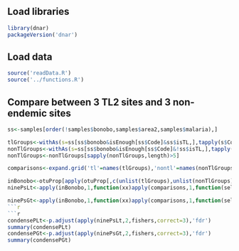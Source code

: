 ## Load libraries
```r
library(dnar)
packageVersion('dnar')
```

## Load data
```r
source('readData.R')
source('../functions.R')
```

## Compare between 3 TL2 sites and 3 non-endemic sites
```r
ss<-samples[order(!samples$bonobo,samples$area2,samples$malaria),]

tlGroups<-withAs(s=ss[ss$bonobo&isEnough[ss$Code]&ss$isTL,],tapply(s$Code,s$area2,c))
nonTlGroups<-withAs(s=ss[ss$bonobo&isEnough[ss$Code]&!ss$isTL,],tapply(s$Code,s$area2,c))
nonTlGroups<-nonTlGroups[sapply(nonTlGroups,length)>5]

comparisons<-expand.grid('tl'=names(tlGroups),'nontl'=names(nonTlGroups))

inBonobo<-otuProp[apply(otuProp[,c(unlist(tlGroups),unlist(nonTlGroups))],1,max)>.001,]
ninePsLt<-apply(inBonobo,1,function(xx)apply(comparisons,1,function(select)suppressWarnings(wilcox.test(xx[tlGroups[[select[1]]]],xx[nonTlGroups[[select[2]]]],alternative='less'))$p.value))

ninePsGt<-apply(inBonobo,1,function(xx)apply(comparisons,1,function(select)suppressWarnings(wilcox.test(xx[tlGroups[[select[1]]]],xx[nonTlGroups[[select[2]]]],alternative='greater')$p.value)))
```r

```r
condensePLt<-p.adjust(apply(ninePsLt,2,fishers,correct=3),'fdr')
summary(condensePLt)
condensePGt<-p.adjust(apply(ninePsGt,2,fishers,correct=3),'fdr')
summary(condensePGt)
```
